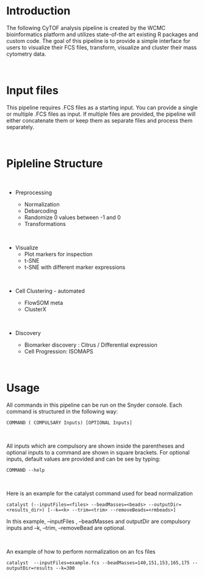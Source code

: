 <br class="long"/>

# Introduction
The following CyTOF analysis pipeline is created by the  WCMC bioinformatics platform and utilizes state-of-the art existing R packages and custom code. The goal of this pipeline is to provide a simple interface for users to visualize their FCS files, transform, visualize and cluster their mass cytometry data.

<br>

# Input files

This pipeline requires .FCS files as a starting input. You can provide a single or multiple .FCS files as input. If multiple files are provided, the pipeline will either concatenate them or keep them as separate files and process them separately.

<br>

# Pipleline Structure

<br>

* Preprocessing

    + Normalization
    + Debarcoding
    + Randomize 0 values between -1 and 0
    + Transformations


<br>

* Visualize
    + Plot markers for inspection
    + t-SNE
    + t-SNE with different marker expressions

<br>

* Cell Clustering - automated

    + FlowSOM meta
    + ClusterX

<br>

* Discovery

    + Biomarker discovery : Citrus / Differential expression
    + Cell Progression: ISOMAPS

<br>

# Usage


All commands in this pipeline can be run on the Snyder console. Each command is structured in the following way:

```
COMMAND ( COMPULSARY Inputs) [OPTIONAL Inputs]
```
<br/>

All inputs which are compulsory are shown inside the parentheses and optional inputs to a command are shown in square brackets. For optional inputs, default values are provided and can be see by typing:

```
COMMAND --help
```
<br/>

Here is an example for the catalyst command used for bead normalization

```
catalyst (--inputFiles=<files> --beadMasses=<beads> --outputDir=<results_dir>) [--k=<k> --trim=<trim> --removeBeads=<rmbeads>]
```

In this example, --inputFiles , --beadMasses and outputDir are compulsory inputs and --k, --trim, --removeBead are optional.

<br/>

An example of how to perform normalization on an fcs files

```
catalyst  --inputFiles=example.fcs --beadMasses=140,151,153,165,175 --outputDir=results --k=300

```
